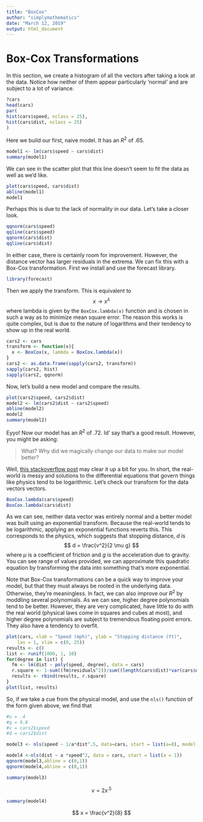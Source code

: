 ```yaml
---
title: "BoxCox"
author: "simplymathematics"
date: "March 12, 2019"
output: html_document
---
```


# Box-Cox Transformations
In this section, we create a histogram of all the vectors after taking a look at the data. Notice how neither of them appear particularly 'normal' and are subject to a lot of variance.
```r
?cars
head(cars)
par(
hist(cars$speed, nclass = 25),
hist(cars$dist, nclass = 25)
)
```
Here we build our first, naive model. It has an $R^2$ of .65.
```r

model1 <- lm(cars$speed ~ cars$dist)
summary(model1)

```
We can see in the scatter plot that this line doesn't seem to fit the data as well as we'd like.
```r
plot(cars$speed, cars$dist)
abline(model1)
model1
```
Perhaps this is due to the lack of normality in our data. Let's take a closer look.

```r
qqnorm(cars$speed)
qqline(cars$speed)
qqnorm(cars$dist)
qqline(cars$dist)
```
In either case, there is certainly room for improvement. However, the distance vector has larger residuals in the extrema. We can fix this with a Box-Cox transformation. First we install and use the forecast library.

```r
library(forecast)
```

Then we apply the transform. This is equivalent to 
$$
x \rightarrow x^\lambda
$$
where lambda is given by the ```BoxCox.lambda(x)``` function and is chosen in such a way as to minimize mean square error. The reason this works is quite complex, but is due to the nature of logarithms and their tendency to show up in the real world.

```r
cars2 <- cars
transform <- function(x){
  x <- BoxCox(x, lambda = BoxCox.lambda(x))
}
cars2 <- as.data.frame(sapply(cars2, transform))
sapply(cars2, hist)
sapply(cars2, qqnorm)
```
Now, let's build a new model and compare the results.

```r
plot(cars2$speed, cars2$dist)
model2 <- lm(cars2$dist ~ cars2$speed)
abline(model2)
model2
summary(model2)

```
Eyyo! Now our model has an $R^2$ of .72. Id' say that's a good result. However, you might be asking:

> What? Why did we magically change our data to make our model better?


Well, [this stackoverflow post](https://stackoverflow.com/questions/30053266/apply-multiple-functions-in-sapply) may clear it up a bit for you. In short, the real-world is messy and solutions to the differential equations that govern things like physics tend to be logarithmic. Let's check our transform for the data vectors vectors.

```r
BoxCox.lambda(cars$speed)
BoxCox.lambda(cars$dist)
```
As we can see, neither data vector was entirely normal and a better model was built using an exponential transform. Because the real-world tends to be logarithmic, applying an exponential functions reverts this. This corresponds to the physics, which suggests that stopping distance, $d$ is
$$
d = \frac{v^2}{2 \mu g}
$$
where $\mu$ is a coefficient of friction and $g$ is the acceleration due to gravity. You can see range of values provided, we can approximate this quadratic equation by transforming the data into something that's more exponential.

Note that Box-Cox transformations can be a quick way to improve your model, but that they must always be rooted in the underlying data. Otherwise, they're meaningless. In fact, we can also improve our $R^2$ by moddling several polynomials. As we can see, higher degree polynomials tend to be better. However, they are very complicated, have little to do with the real world (physical laws come in squares and cubes at most), and higher degree polynomials are subject to tremendous floating point errors. They also have a tendency to overfit.

```r
plot(cars, xlab = "Speed (mph)", ylab = "Stopping distance (ft)",
    las = 1, xlim = c(0, 25))
results <- c()
list <- runif(1000, 1, 10)
for(degree in list) {
  fm <- lm(dist ~ poly(speed, degree), data = cars)
  r.square <- 1-sum((fm$residuals^2))/sum((length(cars$dist)*var(cars$dist)))
  results <- rbind(results, r.square)
}
plot(list, results)
```
So, if we take a cue from the physical model, and use the ```nls()``` function of the form given above, we find that 

```r
#u = .4
#g = 9.8
#v = cars2$speed
#d = cars2$dist

model3 <- nls(speed ~ 1/a*dist^.5, data=cars, start = list(a=8), model = TRUE)

model4 <-nls(dist ~ a *speed^2, data = cars, start = list(a = 1))
qqnorm(model3,abline = c(0,1))
qqnorm(model4,abline = c(0,1))

```


```r
summary(model3)

```
$$
v = 2 x^ .5
$$

```r
summary(model4)
```
$$
x = \frac{v^2}{8}
$$